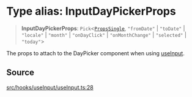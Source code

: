 # Type alias: InputDayPickerProps

> **InputDayPickerProps**: `Pick`\<[`PropsSingle`](/api/latest/interfaces/PropsSingle.mdx), `"fromDate"` \| `"toDate"` \| `"locale"` \| `"month"` \| `"onDayClick"` \| `"onMonthChange"` \| `"selected"` \| `"today"`\>

The props to attach to the DayPicker component when using [useInput](/api/latest/functions/useInput.mdx).

## Source

[src/hooks/useInput/useInput.ts:28](https://github.com/gpbl/react-day-picker/blob/c4157425c/src/hooks/useInput/useInput.ts#L28)
